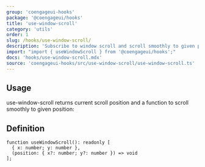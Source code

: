 ```yaml
---
group: 'coengageui-hooks'
package: '@coengageui/hooks'
title: 'use-window-scroll'
category: 'utils'
order: 1
slug: /hooks/use-window-scroll/
description: 'Subscribe to window scroll and scroll smoothly to given position'
import: "import { useWindowScroll } from '@coengageui/hooks';"
docs: 'hooks/use-window-scroll.mdx'
source: 'coengageui-hooks/src/use-window-scroll/use-window-scroll.ts'
---
```



## Usage

use-window-scroll returns current scroll position and a function to scroll smoothly to given position:

<Demo data={HooksDemos.useWindowScrollDemo} />

## Definition

```tsx
function useWindowScroll(): readonly [
  { x: number; y: number },
  (position: { x?: number; y?: number }) => void
];
```
